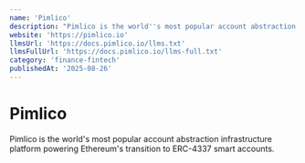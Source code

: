 ```yaml
---
name: 'Pimlico'
description: "Pimlico is the world''s most popular account abstraction infrastructure platform powering Ethereum''s transition to ERC-4337 smart accounts."
website: 'https://pimlico.io'
llmsUrl: 'https://docs.pimlico.io/llms.txt'
llmsFullUrl: 'https://docs.pimlico.io/llms-full.txt'
category: 'finance-fintech'
publishedAt: '2025-08-26'
---
```


# Pimlico

Pimlico is the world's most popular account abstraction infrastructure platform powering Ethereum's transition to ERC-4337 smart accounts.
